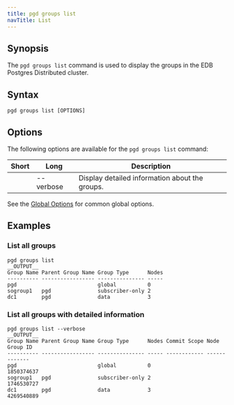 ```yaml
---
title: pgd groups list
navTitle: List
---
```


## Synopsis

The `pgd groups list` command is used to display the groups in the EDB Postgres Distributed cluster.

## Syntax

```
pgd groups list [OPTIONS]
```

## Options

The following options are available for the `pgd groups list` command:

| Short | Long      | Description                                    |
|-------|-----------|------------------------------------------------|
|       | --verbose | Display detailed information about the groups. |

See the [Global Options](../#global-options) for common global options.

## Examples

### List all groups

```shell
pgd groups list
__OUTPUT__
Group Name Parent Group Name Group Type      Nodes
---------- ----------------- --------------- -----
pgd                          global          0
sogroup1   pgd               subscriber-only 2
dc1        pgd               data            3
```

### List all groups with detailed information

```shell
pgd groups list --verbose
__OUTPUT__
Group Name Parent Group Name Group Type      Nodes Commit Scope Node Group ID
---------- ----------------- --------------- ----- ------------ -------------
pgd                          global          0                  1850374637
sogroup1   pgd               subscriber-only 2                  1746530727
dc1        pgd               data            3                  4269540889
```

